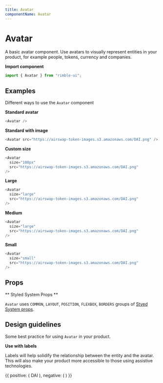 ```yaml
---
title: Avatar
componentName: Avatar
---
```



# Avatar

A basic avatar component. Use avatars to visually represent entities in your product, for example people, tokens, currency and companies.

**Import component**

```jsx
import { Avatar } from "rimble-ui";
```

## Examples

Different ways to use the `Avatar` component

**Standard avatar**

```js is=react-live
<Avatar />
```

**Standard with image**

```js is=react-live
<Avatar src="https://airswap-token-images.s3.amazonaws.com/DAI.png" />
```

**Custom size**

```js is=react-live
<Avatar
  size="100px"
  src="https://airswap-token-images.s3.amazonaws.com/DAI.png"
/>
```

**Large**

```js is=react-live
<Avatar
  size="large"
  src="https://airswap-token-images.s3.amazonaws.com/DAI.png"
/>
```

**Medium**

```js is=react-live
<Avatar
  size="large"
  src="https://airswap-token-images.s3.amazonaws.com/DAI.png"
/>
```

**Small**

```js is=react-live
<Avatar
  size="small"
  src="https://airswap-token-images.s3.amazonaws.com/DAI.png"
/>
```

## Props

<PropsTable propMetaData={props.propMetaData} />

** Styled System Props **

`Avatar` uses `COMMON`, `LAYOUT`, `POSITION`, `FLEXBOX`, `BORDERS` groups of [Styed System props](/components/rimble-ui/system-props).

## Design guidelines

Some best practice for using `Avatar` in your product.

**Use with labels**

Labels will help solidify the relationship between the entity and the avatar. This will also make your product more accessible to those using assistive technologies.

<DoDont>
  {{
    positive: (
      <Flex>
        <Box width={1 / 2}>
          <Avatar
            size="medium"
            src="https://airswap-token-images.s3.amazonaws.com/DAI.png"
          />
        </Box>
        <Box>
          <Text>DAI</Text>
        </Box>
      </Flex>
    ),
    negative: (
      <Avatar
        size="medium"
        src="https://airswap-token-images.s3.amazonaws.com/DAI.png"
      />
    )
  }}
</DoDont>

